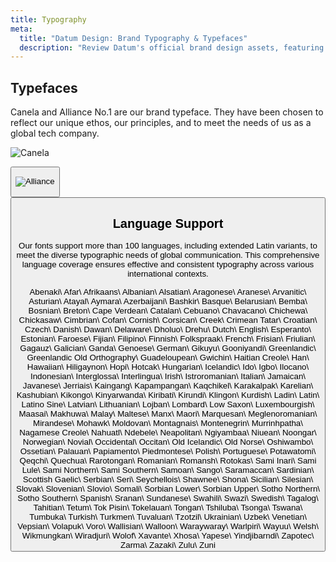 ```yaml
---
title: Typography
meta:
  title: "Datum Design: Brand Typography & Typefaces"
  description: "Review Datum's official brand design assets, featuring our core typefaces, Canela and Alliance No.1. These fonts were chosen to reflect our unique ethos as a global tech company providing Cloud AI infrastructure and advanced network infrastructure solutions."
---
```



## Typefaces

Canela and Alliance No.1 are our brand typeface. They have been chosen to reflect our unique ethos, our principles, and to meet the needs of us as a global tech company.

<Container tag="section" class="space-y-12 max-w-none lg:mt-16 md:mt-12 mt-8 lg:mb-30 md:mb-22 mb-16">

  ![Canela](./assets/typography/canela.png)

  <Button
  class="btn btn--cream btn--large"
  text="Download Canela"
  target="_blank"
  href="https://link.datum.net/fonts"
  />

  ![Alliance](./assets/typography/alliance.png)

  <Button
  class="btn btn--cream btn--large"
  text="Download Alliance No.1"
  target="_blank"
  href="https://link.datum.net/fonts"
  />

</Container>

## Language Support

Our fonts support more than 100 languages, including extended Latin variants, to meet the diverse typographic needs of global communication. This comprehensive language coverage ensures effective and consistent typography across various international contexts.

<Container tag="section" class="space-y-12 max-w-none lg:mt-16 md:mt-12 mt-8 lg:mb-30 md:mb-22 mb-16 lg:columns-4 columns-3 text-base gap-x-7">
Abenaki\
Afar\
Afrikaans\
Albanian\
Alsatian\
Aragonese\
Aranese\
Arvanitic\
Asturian\
Atayal\
Aymara\
Azerbaijani\
Bashkir\
Basque\
Belarusian\
Bemba\
Bosnian\
Breton\
Cape Verdean\
Catalan\
Cebuano\
Chavacano\
Chichewa\
Chickasaw\
Cimbrian\
Cofan\
Cornish\
Corsican\
Creek\
Crimean Tatar\
Croatian\
Czech\
Danish\
Dawan\
Delaware\
Dholuo\
Drehu\
Dutch\
English\
Esperanto\
Estonian\
Faroese\
Fijian\
Filipino\
Finnish\
Folkspraak\
French\
Frisian\
Friulian\
Gagauz\
Galician\
Ganda\
Genoese\
German\
Gikuyu\
Gooniyandi\
Greenlandic\
Greenlandic Old Orthography\
Guadeloupean\
Gwichin\
Haitian Creole\
Han\
Hawaiian\
Hiligaynon\
Hopi\
Hotcak\
Hungarian\
Icelandic\
Ido\
Igbo\
Ilocano\
Indonesian\
Interglossa\
Interlingua\
Irish\
Istroromanian\
Italian\
Jamaican\
Javanese\
Jerriais\
Kaingang\
Kapampangan\
Kaqchikel\
Karakalpak\
Karelian\
Kashubian\
Kikongo\
Kinyarwanda\
Kiribati\
Kirundi\
Klingon\
Kurdish\
Ladin\
Latin\
Latino Sine\
Latvian\
Lithuanian\
Lojban\
Lombard\
Low Saxon\
Luxembourgish\
Maasai\
Makhuwa\
Malay\
Maltese\
Manx\
Maori\
Marquesan\
Meglenoromanian\
Mirandese\
Mohawk\
Moldovan\
Montagnais\
Montenegrin\
Murrinhpatha\
Nagamese Creole\
Nahuatl\
Ndebele\
Neapolitan\
Ngiyambaa\
Niuean\
Noongar\
Norwegian\
Novial\
Occidental\
Occitan\
Old Icelandic\
Old Norse\
Oshiwambo\
Ossetian\
Palauan\
Papiamento\
Piedmontese\
Polish\
Portuguese\
Potawatomi\
Qeqchi\
Quechua\
Rarotongan\
Romanian\
Romansh\
Rotokas\
Sami Inari\
Sami Lule\
Sami Northern\
Sami Southern\
Samoan\
Sango\
Saramaccan\
Sardinian\
Scottish Gaelic\
Serbian\
Seri\
Seychellois\
Shawnee\
Shona\
Sicilian\
Silesian\
Slovak\
Slovenian\
Slovio\
Somali\
Sorbian Lower\
Sorbian Upper\
Sotho Northern\
Sotho Southern\
Spanish\
Sranan\
Sundanese\
Swahili\
Swazi\
Swedish\
Tagalog\
Tahitian\
Tetum\
Tok Pisin\
Tokelauan\
Tongan\
Tshiluba\
Tsonga\
Tswana\
Tumbuka\
Turkish\
Turkmen\
Tuvaluan\
Tzotzil\
Ukrainian\
Uzbek\
Venetian\
Vepsian\
Volapuk\
Voro\
Wallisian\
Walloon\
Waraywaray\
Warlpiri\
Wayuu\
Welsh\
Wikmungkan\
Wiradjuri\
Wolof\
Xavante\
Xhosa\
Yapese\
Yindjibarndi\
Zapotec\
Zarma\
Zazaki\
Zulu\
Zuni
</Container>

